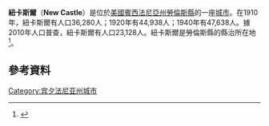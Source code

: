 '''紐卡斯爾'''（'''New Castle'''）是位於[[美國|美國]][[賓西法尼亞州|賓西法尼亞州]][[勞倫斯縣_(賓夕法尼亞州)|勞倫斯縣]]的一座[[城市|城市]]。在1910年，紐卡斯爾有人口36,280人；1920年有44,938人；1940年有47,638人。據2010年人口普查，紐卡斯爾有人口23,128人。紐卡斯爾是勞倫斯縣的縣治所在地<ref name="GR6">{{cite web|url=http://www.naco.org/Counties/Pages/FindACounty.aspx|accessdate=2011-06-07|title=Find a County|publisher=National Association of Counties|archive-date=2018-12-26|archive-url=https://web.archive.org/web/20181226034108/https://explorer.naco.org/|dead-url=no}}</ref>。
==參考資料==
{{reflist}}
{{Commons category|New Castle, Pennsylvania}}
[[Category:宾夕法尼亚州城市|Category:宾夕法尼亚州城市]]